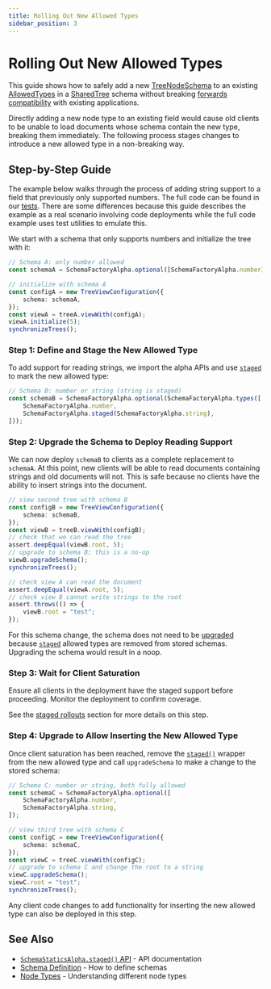 ```yaml
---
title: Rolling Out New Allowed Types
sidebar_position: 3
---
```


# Rolling Out New Allowed Types

This guide shows how to safely add a new [TreeNodeSchema](../../../api/fluid-framework/treenodeschema-typealias) to an existing [AllowedTypes](../../../api/tree/allowedtypes-typealias) in a [SharedTree](../index.mdx) schema without breaking [forwards compatibility](./index.mdx#forwards-compatibility) with existing applications.

Directly adding a new node type to an existing field would cause old clients to be unable to load documents whose schema contain the new type, breaking them immediately.
The following process stages changes to introduce a new allowed type in a non-breaking way.

## Step-by-Step Guide

The example below walks through the process of adding string support to a field that previously only supported numbers.
The full code can be found in our [tests](https://github.com/microsoft/FluidFramework/blob/main/packages/dds/tree/src/test/simple-tree/api/stagedSchemaUpgrade.spec.ts).
There are some differences because this guide describes the example as a real scenario involving code deployments while the full code example uses test utilities to emulate this.

We start with a schema that only supports numbers and initialize the tree with it:
```typescript
// Schema A: only number allowed
const schemaA = SchemaFactoryAlpha.optional([SchemaFactoryAlpha.number]);

// initialize with schema A
const configA = new TreeViewConfiguration({
    schema: schemaA,
});
const viewA = treeA.viewWith(configA);
viewA.initialize(5);
synchronizeTrees();
```

### Step 1: Define and Stage the New Allowed Type

To add support for reading strings, we import the alpha APIs and use [`staged`](../../../api/fluid-framework/schemafactoryalpha-class#staged-property) to mark the new allowed type:

```typescript
// Schema B: number or string (string is staged)
const schemaB = SchemaFactoryAlpha.optional(SchemaFactoryAlpha.types([
    SchemaFactoryAlpha.number,
    SchemaFactoryAlpha.staged(SchemaFactoryAlpha.string),
]));
```

### Step 2: Upgrade the Schema to Deploy Reading Support

We can now deploy `schemaB` to clients as a complete replacement to `schemaA`.
At this point, new clients will be able to read documents containing strings and old documents will not.
This is safe because no clients have the ability to insert strings into the document.

```typescript
// view second tree with schema B
const configB = new TreeViewConfiguration({
    schema: schemaB,
});
const viewB = treeB.viewWith(configB);
// check that we can read the tree
assert.deepEqual(viewB.root, 5);
// upgrade to schema B: this is a no-op
viewB.upgradeSchema();
synchronizeTrees();

// check view A can read the document
assert.deepEqual(viewA.root, 5);
// check view B cannot write strings to the root
assert.throws(() => {
    viewB.root = "test";
});
```

For this schema change, the schema does not need to be [upgraded](./index.mdx#schema-upgrade-process) because [`staged`](../../../api/fluid-framework/schemafactoryalpha-class#staged-property) allowed types are removed from stored schemas.
Upgrading the schema would result in a noop.

### Step 3: Wait for Client Saturation

Ensure all clients in the deployment have the staged support before proceeding.
Monitor the deployment to confirm coverage.

See the [staged rollouts](./index.mdx#staged-rollouts) section for more details on this step.

### Step 4: Upgrade to Allow Inserting the New Allowed Type

Once client saturation has been reached, remove the [`staged()`](../../../api/fluid-framework/schemafactoryalpha-class#staged-property) wrapper from the new allowed type and call `upgradeSchema` to make a change to the stored schema:

```typescript
// Schema C: number or string, both fully allowed
const schemaC = SchemaFactoryAlpha.optional([
    SchemaFactoryAlpha.number,
    SchemaFactoryAlpha.string,
]);

// view third tree with schema C
const configC = new TreeViewConfiguration({
    schema: schemaC,
});
const viewC = treeC.viewWith(configC);
// upgrade to schema C and change the root to a string
viewC.upgradeSchema();
viewC.root = "test";
synchronizeTrees();
```

Any client code changes to add functionality for inserting the new allowed type can also be deployed in this step.

## See Also

- [`SchemaStaticsAlpha.staged()` API](../../../api/fluid-framework/schemafactoryalpha-class#staged-property) - API documentation
- [Schema Definition](../schema-definition.mdx) - How to define schemas
- [Node Types](../node-types.mdx) - Understanding different node types
